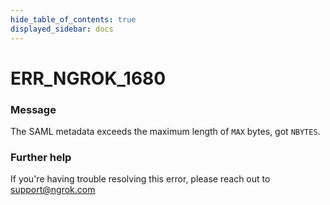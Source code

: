 ```yaml
---
hide_table_of_contents: true
displayed_sidebar: docs
---
```



# ERR_NGROK_1680

### Message

The SAML metadata exceeds the maximum length of `MAX` bytes, got `NBYTES`.

<ErrorDetails error="err_ngrok_1680" />

### Further help

If you're having trouble resolving this error, please reach out to [support@ngrok.com](mailto:support@ngrok.com?subject=Help%20with%20ERR_NGROK_1680)
